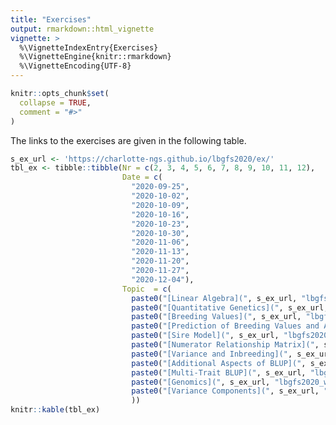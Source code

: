 ```yaml
---
title: "Exercises"
output: rmarkdown::html_vignette
vignette: >
  %\VignetteIndexEntry{Exercises}
  %\VignetteEngine{knitr::rmarkdown}
  %\VignetteEncoding{UTF-8}
---
```


```r
knitr::opts_chunk$set(
  collapse = TRUE,
  comment = "#>"
)
```

The links to the exercises are given in the following table. 

```r
s_ex_url <- 'https://charlotte-ngs.github.io/lbgfs2020/ex/'
tbl_ex <- tibble::tibble(Nr = c(2, 3, 4, 5, 6, 7, 8, 9, 10, 11, 12),
                         Date = c(
                           "2020-09-25",
                           "2020-10-02",
                           "2020-10-09",
                           "2020-10-16",
                           "2020-10-23",
                           "2020-10-30",
                           "2020-11-06",
                           "2020-11-13",
                           "2020-11-20",
                           "2020-11-27",
                           "2020-12-04"),
                         Topic  = c(
                           paste0("[Linear Algebra](", s_ex_url, "lbgfs2020_w02_ex01_linalg.pdf)", collapse = ''),
                           paste0("[Quantitative Genetics](", s_ex_url, "lbgfs2020_w03_ex02.pdf)", collapse = ''),
                           paste0("[Breeding Values](", s_ex_url, "lbgfs2020_w04_ex03.pdf)", collapse = ''),
                           paste0("[Prediction of Breeding Values and Accuracy](", s_ex_url, "lbgfs2020_w05_ex04.pdf)", collapse = ''),
                           paste0("[Sire Model](", s_ex_url, "lbgfs2020_w06_ex05.pdf)", collapse = ''),
                           paste0("[Numerator Relationship Matrix](", s_ex_url, "lbgfs2020_w07_ex06.pdf)", collapse = ''),
                           paste0("[Variance and Inbreeding](", s_ex_url, "lbgfs2020_w08_ex07.pdf)", collapse = ''),
                           paste0("[Additional Aspects of BLUP](", s_ex_url, "lbgfs2019_w09_ex08.pdf)", collapse = ''),
                           paste0("[Multi-Trait BLUP](", s_ex_url, "lbgfs2020_w10_ex09.pdf)", collapse = ''),
                           paste0("[Genomics](", s_ex_url, "lbgfs2020_w11_ex10.pdf)", collapse = ''),
                           paste0("[Variance Components](", s_ex_url, "lbgfs2020_w12_ex11.pdf)", collapse = '')
                           ))
knitr::kable(tbl_ex)
```
